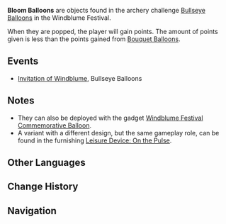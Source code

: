 {{Stub|Image}}
{{Terminology Infobox
|image        = Icon Bloom Balloon.png
|type         = Exploration
|type2        = Balloons
|world        = Teyvat
}}
'''Bloom Balloons''' are objects found in the archery challenge [[Bullseye Balloons]] in the Windblume Festival.

When they are popped, the player will gain points. The amount of points given is less than the points gained from [[Bouquet Balloon]]s.

==Events==
*[[Invitation of Windblume]], Bullseye Balloons

==Notes==
* They can also be deployed with the gadget [[Windblume Festival Commemorative Balloon]].
* A variant with a different design, but the same gameplay role, can be found in the furnishing [[Leisure Device: On the Pulse]].

==Other Languages==
{{Other Languages
|en      = Bloom Balloon
|zhs     = 风花球
|zhs_rm  = Fēng Huā Qiú
|zht     = 風花球
|zht_rm  = Fēng Huā Qiú
|zh_tl   = Wind Flower Ball
|ja      = ブルームバルーン
|ja_rm   = Buruumu Baruun
|ja_tl   = Bloom Balloon
|ko      = 윈드블룸 풍선
|ko_rm   = 
|ko_tl   = 
|es      = Globo de flores de viento
|es_tl   = Wind Flower Balloon
|fr      = Ballon des alizées
|fr_tl   = Tarde Winds Flower Ballon
|fr_note = Here, the word alizée (feminine) is a coined word that comes from the word alizé (masculine) meaning "trade winds." In the context of the game, the word alizée (the feminine form) refers to a flower, so it can be translated to "trade wind flower" or "east wind flower."
|ru      = Шар анемонии
|ru_tl   = 
|th      = ลูกโป่งดอกไม้
|th_rm   = 
|th_tl   = 
|vi      = Bóng Hoa Gió
|vi_tl   = 
|de      = Windblumenballon
|de_tl   = Wind Flower Balloon
|id      = Balon Bloom
|id_tl   = Bloom Balloon
|pt      = Balão do Florescimento
|pt_tl   = 
}}

==Change History==
{{Change History|1.4}}

==Navigation==
{{Exploration Navbox}}